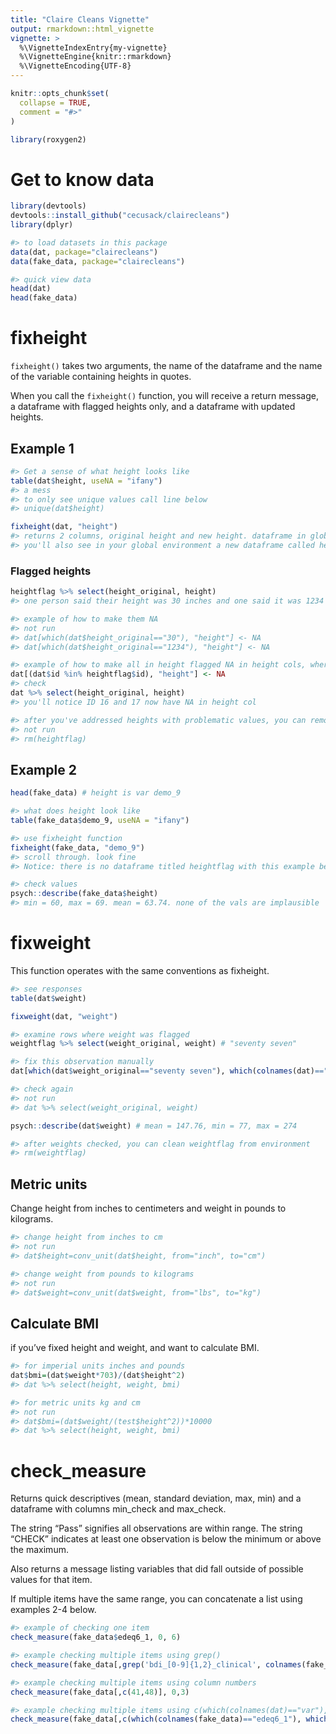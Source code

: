 ```yaml
---
title: "Claire Cleans Vignette"
output: rmarkdown::html_vignette
vignette: >
  %\VignetteIndexEntry{my-vignette}
  %\VignetteEngine{knitr::rmarkdown}
  %\VignetteEncoding{UTF-8}
---
```


```r
knitr::opts_chunk$set(
  collapse = TRUE,
  comment = "#>"
)
```

```r
library(roxygen2)
```

# Get to know data
```r
library(devtools)
devtools::install_github("cecusack/clairecleans")
library(dplyr)

#> to load datasets in this package
data(dat, package="clairecleans")
data(fake_data, package="clairecleans")

#> quick view data
head(dat)
head(fake_data)
```
# fixheight

`fixheight()` takes two arguments, the name of the dataframe and the name of the variable containing heights in quotes.    

When you call the `fixheight()` function, you will receive a return message, a dataframe with flagged heights only, and a dataframe with updated heights.

## Example 1

```r
#> Get a sense of what height looks like
table(dat$height, useNA = "ifany") 
#> a mess
#> to only see unique values call line below
#> unique(dat$height)

fixheight(dat, "height")
#> returns 2 columns, original height and new height. dataframe in global environment should have one extra column that it did prior to running this line
#> you'll also see in your global environment a new dataframe called heightflag. This will include rows with heights that should be looked into. 
```

### Flagged heights
```r
heightflag %>% select(height_original, height) 
#> one person said their height was 30 inches and one said it was 1234 inches. Those are implausible values

#> example of how to make them NA
#> not run
#> dat[which(dat$height_original=="30"), "height"] <- NA
#> dat[which(dat$height_original=="1234"), "height"] <- NA

#> example of how to make all in height flagged NA in height cols, where participant id is named "id"
dat[(dat$id %in% heightflag$id), "height"] <- NA
#> check
dat %>% select(height_original, height)
#> you'll notice ID 16 and 17 now have NA in height col

#> after you've addressed heights with problematic values, you can remove the heightflag object from your global environment
#> not run
#> rm(heightflag)
```

## Example 2
```r
head(fake_data) # height is var demo_9

#> what does height look like 
table(fake_data$demo_9, useNA = "ifany")

#> use fixheight function
fixheight(fake_data, "demo_9")  
#> scroll through. look fine
#> Notice: there is no dataframe titled heightflag with this example because no observations were identified as implausible

#> check values
psych::describe(fake_data$height) 
#> min = 60, max = 69. mean = 63.74. none of the vals are implausible
```

# fixweight

This function operates with the same conventions as fixheight. 
```r
#> see responses
table(dat$weight)

fixweight(dat, "weight")

#> examine rows where weight was flagged
weightflag %>% select(weight_original, weight) # "seventy seven"

#> fix this observation manually
dat[which(dat$weight_original=="seventy seven"), which(colnames(dat)=="weight")] <- 77

#> check again
#> not run
#> dat %>% select(weight_original, weight)

psych::describe(dat$weight) # mean = 147.76, min = 77, max = 274

#> after weights checked, you can clean weightflag from environment
#> rm(weightflag)
```

## Metric units

Change height from inches to centimeters and weight in pounds to kilograms.
```r
#> change height from inches to cm
#> not run
#> dat$height=conv_unit(dat$height, from="inch", to="cm")

#> change weight from pounds to kilograms
#> not run
#> dat$weight=conv_unit(dat$weight, from="lbs", to="kg")
```

## Calculate BMI

if you've fixed height and weight, and want to calculate BMI.
```r
#> for imperial units inches and pounds
dat$bmi=(dat$weight*703)/(dat$height^2)
#> dat %>% select(height, weight, bmi)

#> for metric units kg and cm
#> not run
#> dat$bmi=(dat$weight/(test$height^2))*10000
#> dat %>% select(height, weight, bmi)
```

# check_measure

Returns quick descriptives (mean, standard deviation, max, min) and a dataframe with columns min_check and max_check.    

The string "Pass" signifies all observations are within range. The string "CHECK" indicates at least one observation is below the minimum or above the maximum.     

Also returns a message listing variables that did fall outside of possible values for that item.    

If multiple items have the same range, you can concatenate a list using examples 2-4 below.
```r
#> example of checking one item
check_measure(fake_data$edeq6_1, 0, 6)

#> example checking multiple items using grep()
check_measure(fake_data[,grep('bdi_[0-9]{1,2}_clinical', colnames(fake_data))],0,6)

#> example checking multiple items using column numbers
check_measure(fake_data[,c(41,48)], 0,3)

#> example checking multiple items using c(which(colnames(dat)=="var"), which(colnames(dat)=="var2"))
check_measure(fake_data[,c(which(colnames(fake_data)=="edeq6_1"), which(colnames(fake_data)=="ede6_6"))], 0,6)

```

